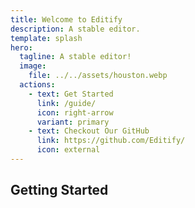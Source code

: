 ```yaml
---
title: Welcome to Editify
description: A stable editor.
template: splash
hero:
  tagline: A stable editor!
  image:
    file: ../../assets/houston.webp
  actions:
    - text: Get Started
      link: /guide/
      icon: right-arrow
      variant: primary
    - text: Checkout Our GitHub
      link: https://github.com/Editify/
      icon: external
---
```



## Getting Started

<CardGrid>
	<LinkCard 
		icon="pen"
		title="Our Blog"
		description="Find our most Recent Posts and Updates."
		href="/blog" 
	/>
	<LinkCard
		title="Downloads"
		description="Our Downloads!"
		href="/downloads"
	/>

</CardGrid>
